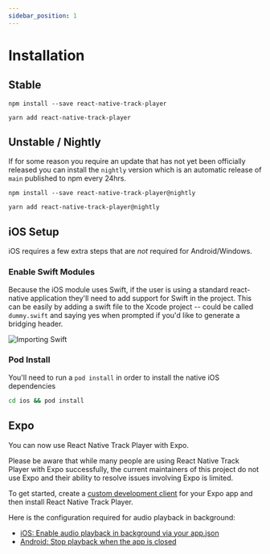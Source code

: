 ```yaml
---
sidebar_position: 1
---
```



# Installation


## Stable

<Tabs groupId="pkg">
  <TabItem value="npm" label="NPM" default>

    npm install --save react-native-track-player

  </TabItem>
  <TabItem value="yarn" label="Yarn">

    yarn add react-native-track-player

  </TabItem>
</Tabs>

## Unstable / Nightly

If for some reason you require an update that has not yet been officially
released you can install the `nightly` version which is an automatic release of
`main` published to npm every 24hrs.

<Tabs groupId="pkg">
  <TabItem value="npm" label="NPM" default>

    npm install --save react-native-track-player@nightly

  </TabItem>
  <TabItem value="yarn" label="Yarn">

    yarn add react-native-track-player@nightly

  </TabItem>
</Tabs>

## iOS Setup

iOS requires a few extra steps that are _not_ required for Android/Windows.

### Enable Swift Modules

Because the iOS module uses Swift, if the user is using a standard react-native application they'll need to add support for Swift in the project. This can be easily by adding a swift file to the Xcode project -- could be called `dummy.swift` and saying yes when prompted if you'd like to generate a bridging header.

![Importing Swift](https://i.imgur.com/CBqBcWs.png)

### Pod Install

You'll need to run a `pod install` in order to install the native iOS dependencies

```sh
cd ios && pod install
```

## Expo

You can now use React Native Track Player with Expo. 

Please be aware that while many people are using React Native Track Player with Expo successfully, the current maintainers of this project do not use Expo and their ability to resolve issues involving Expo is limited.

To get started, create a [custom development client](https://docs.expo.dev/clients/getting-started/) for your Expo app and then install React Native Track Player.

Here is the configuration required for audio playback in background:

- [iOS: Enable audio playback in background via your app.json](https://docs.expo.dev/versions/latest/sdk/audio/#playing-or-recording-audio-in-background-ios)
- [Android: Stop playback when the app is closed](./background-mode.md/#android)
